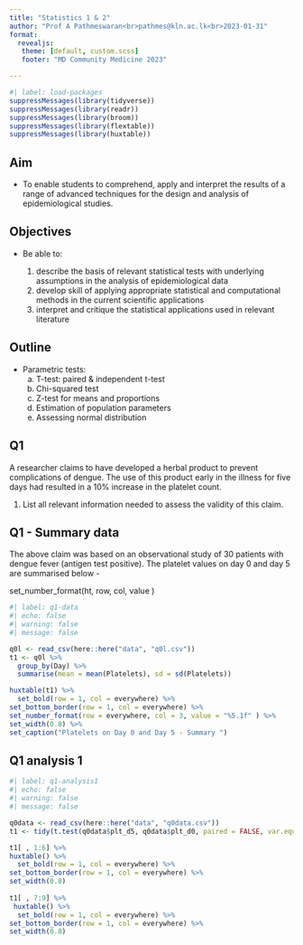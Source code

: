 ```yaml
---
title: "Statistics 1 & 2"
author: "Prof A Pathmeswaran<br>pathmes@kln.ac.lk<br>2023-01-31"
format: 
  revealjs:
   theme: [default, custom.scss]
   footer: "MD Community Medicine 2023"

---
```


```r
#| label: load-packages
suppressMessages(library(tidyverse))
suppressMessages(library(readr))
suppressMessages(library(broom))
suppressMessages(library(flextable))
suppressMessages(library(huxtable))
```

## Aim

- To enable students to comprehend, apply and interpret the results of a range of advanced techniques
for the design and analysis of epidemiological studies.  

## Objectives  

- Be able to:  

    1. describe the basis of relevant statistical tests with underlying assumptions in the analysis of epidemiological data  
    2. develop skill of applying appropriate statistical and computational methods in the current scientific applications  
    3. interpret and critique the statistical applications used in relevant literature  

## Outline

- Parametric tests:
    a. T-test: paired & independent t-test
    b. Chi-squared test
    c. Z-test for means and proportions
    d. Estimation of population parameters
    e. Assessing normal distribution

## Q1
A researcher claims to have developed a herbal product to prevent complications of dengue.  The use of this product early in the illness for five days had resulted in a 10% increase in the platelet count.  

1) List all relevant information needed to assess the validity of this claim.

## Q1 - Summary data
The above claim was based on an observational study of 30 patients with dengue fever (antigen test positive).  The platelet values on day 0 and day 5 are summarised below - 

set_number_format(ht, row, col, value )
```r
#| label: q1-data
#| echo: false
#| warning: false
#| message: false

q0l <- read_csv(here::here("data", "q0l.csv"))
t1 <- q0l %>%
  group_by(Day) %>%
  summarise(mean = mean(Platelets), sd = sd(Platelets))

huxtable(t1) %>% 
  set_bold(row = 1, col = everywhere) %>%
set_bottom_border(row = 1, col = everywhere) %>%
set_number_format(row = everywhere, col = 3, value = "%5.1f" ) %>%   
set_width(0.8) %>%
set_caption("Platelets on Day 0 and Day 5 - Summary ")

```


## Q1 analysis 1

```r
#| label: q1-analysis1
#| echo: false
#| warning: false
#| message: false

q0data <- read_csv(here::here("data", "q0data.csv"))
t1 <- tidy(t.test(q0data$plt_d5, q0data$plt_d0, paired = FALSE, var.equal = TRUE)) 

t1[ , 1:6] %>%   
huxtable() %>% 
  set_bold(row = 1, col = everywhere) %>%
set_bottom_border(row = 1, col = everywhere) %>%
set_width(0.8) 
 
t1[ , 7:9] %>% 
 huxtable() %>% 
  set_bold(row = 1, col = everywhere) %>%
set_bottom_border(row = 1, col = everywhere) %>%
set_width(0.8)

```
